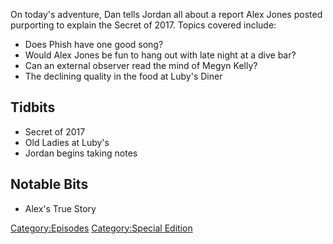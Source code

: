 {{DEFAULTSORT:
    #_EPISODE_0003:The Secret of 2017
}}{{Episode
    | title           = The Secret of 2017
    | caption         = [https://knowledgefight.libsyn.com/the-secret-of-2017 Listen to this episode on Libsyn]
    | episodeNumber   = 3
    | length          = 01:29:17
    | airDate         = January 16, 2017
    | episodeType     = [[:Category:Special Edition|Special Edition]]
    | appearance      = [[Megyn Kelly]]
    | previousEpisode = [[2: December 31, 1999 (Y2K)]]
    | nextEpisode     = [[4: Research and Stand Up]]
}}

{{Stub}}

On today's adventure, Dan tells Jordan all about a report Alex Jones posted purporting to explain the Secret of 2017.  Topics covered include:

*Does Phish have one good song?
*Would Alex Jones be fun to hang out with late night at a dive bar?
*Can an external observer read the mind of Megyn Kelly?
*The declining quality in the food at Luby's Diner

==Tidbits==

*Secret of 2017
*Old Ladies at Luby's
*Jordan begins taking notes

==Notable Bits==

*Alex's True Story

[[Category:Episodes]]
[[Category:Special Edition]]
